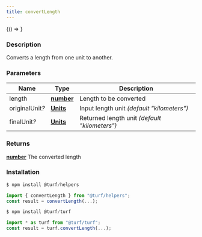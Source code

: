 ```yaml
---
title: convertLength
---
```



<!-- Expose turf as global var for experimenting in the browser console -->

<BrowserOnly>{() => <WindowTurfGlobal turf={turf} />}</BrowserOnly>

### Description

Converts a length from one unit to another.

### Parameters

| Name                 | Type                                                                                            | Description                                   |
| -------------------- | ----------------------------------------------------------------------------------------------- | --------------------------------------------- |
| length               | **[number](https://developer.mozilla.org/docs/Web/JavaScript/Reference/Global_Objects/Number)** | Length to be converted                        |
| originalUnit<i>?</i> | **[Units](docs/api/types/Units.mdx)**                                                           | Input length unit _(default "kilometers")_    |
| finalUnit<i>?</i>    | **[Units](docs/api/types/Units.mdx)**                                                           | Returned length unit _(default "kilometers")_ |

### Returns

**[number](https://developer.mozilla.org/docs/Web/JavaScript/Reference/Global_Objects/Number)** The converted length

### Installation

```javascript
$ npm install @turf/helpers

import { convertLength } from "@turf/helpers";
const result = convertLength(...);
```

```javascript
$ npm install @turf/turf

import * as turf from "@turf/turf";
const result = turf.convertLength(...);
```
